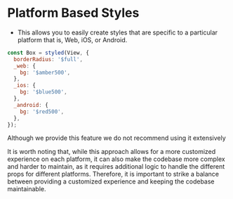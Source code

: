 
<Meta title="api/Platform Based Styles" />

# Platform Based Styles

- This allows you to easily create styles that are specific to a particular platform that is, Web, iOS, or Android.

```jsx
const Box = styled(View, {
  borderRadius: '$full',
  _web: {
    bg: '$amber500',
  },
  _ios: {
    bg: '$blue500',
  },
  _android: {
    bg: '$red500',
  },
});
```

Although we provide this feature we do not recommend using it extensively

It is worth noting that, while this approach allows for a more customized experience on each platform, it can also make the codebase more complex and harder to maintain, as it requires additional logic to handle the different props for different platforms.
Therefore, it is important to strike a balance between providing a customized experience and keeping the codebase maintainable.
